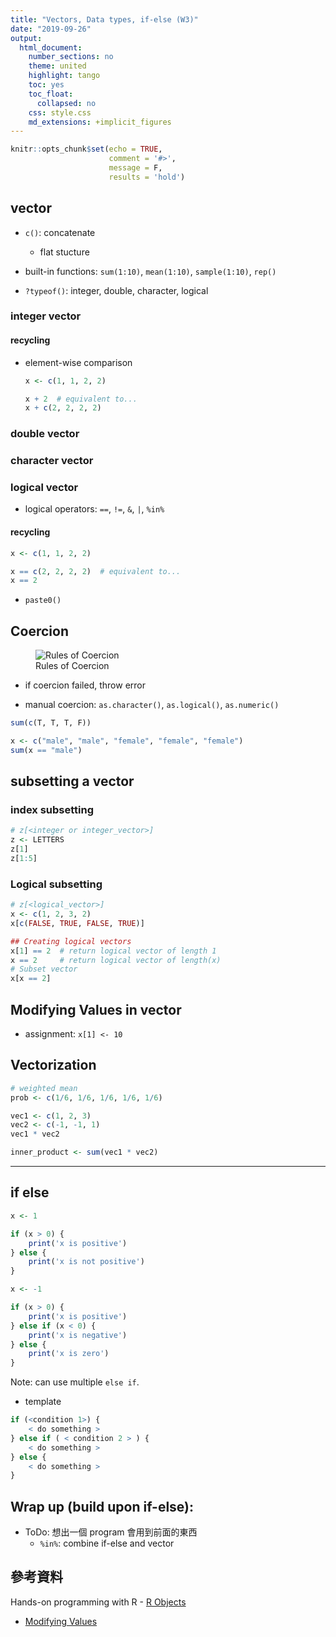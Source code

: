 ```yaml
---
title: "Vectors, Data types, if-else (W3)"
date: "2019-09-26"
output:
  html_document:
    number_sections: no
    theme: united
    highlight: tango
    toc: yes
    toc_float:
      collapsed: no
    css: style.css
    md_extensions: +implicit_figures
---
```


```r
knitr::opts_chunk$set(echo = TRUE,
                      comment = '#>',
                      message = F,
                      results = 'hold')
```


## vector

- `c()`: concatenate
  - flat stucture

- built-in functions: `sum(1:10)`, `mean(1:10)`, `sample(1:10)`, `rep()`

- `?typeof()`: integer, double, character, logical

### integer vector

#### recycling

- element-wise comparison

    ```r
    x <- c(1, 1, 2, 2)
    
    x + 2  # equivalent to...
    x + c(2, 2, 2, 2)
    ```

### double vector

### character vector

### logical vector

- logical operators: `==`, `!=`, `&`, `|`, `%in%`

#### recycling

```r
x <- c(1, 1, 2, 2)

x == c(2, 2, 2, 2)  # equivalent to...
x == 2
```

- `paste0()`

## Coercion

![Rules of Coercion](https://rstudio-education.github.io/hopr/images/hopr_0301.png){.half}

- if coercion failed, throw error

- manual coercion: `as.character()`, `as.logical()`, `as.numeric()`

```r
sum(c(T, T, T, F))

x <- c("male", "male", "female", "female", "female")
sum(x == "male")
```

## subsetting a vector

### index subsetting

```r
# z[<integer or integer_vector>]
z <- LETTERS
z[1]
z[1:5]
```

### Logical subsetting

```r
# z[<logical_vector>]
x <- c(1, 2, 3, 2)
x[c(FALSE, TRUE, FALSE, TRUE)]

## Creating logical vectors
x[1] == 2  # return logical vector of length 1
x == 2     # return logical vector of length(x)
# Subset vector
x[x == 2]
```


## Modifying Values in vector

- assignment: `x[1] <- 10`


## Vectorization

```r
# weighted mean
prob <- c(1/6, 1/6, 1/6, 1/6, 1/6)
```


```r
vec1 <- c(1, 2, 3)
vec2 <- c(-1, -1, 1)
vec1 * vec2

inner_product <- sum(vec1 * vec2)
```

-----------
<!-- 
Conceptually new topic:
Add if-else concept and then wrap up
-->

## if else 

```r
x <- 1

if (x > 0) {
    print('x is positive')
} else {
    print('x is not positive')
}
```
      
```r
x <- -1

if (x > 0) {
    print('x is positive')
} else if (x < 0) {
    print('x is negative')
} else {
    print('x is zero')
}
```  
Note: can use multiple `else if`.
      
- template

```r
if (<condition 1>) {
    < do something >
} else if ( < condition 2 > ) {
    < do something >
} else {
    < do something >
}
```

## Wrap up (build upon if-else):

- ToDo: 想出一個 program 會用到前面的東西
  - `%in%`: combine if-else and vector


## 參考資料

Hands-on programming with R
- [R Objects](https://rstudio-education.github.io/hopr/r-objects.html)

- [Modifying Values](https://rstudio-education.github.io/hopr/modify.html)
